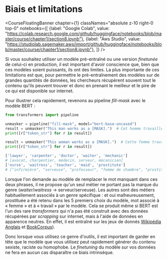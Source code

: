 # Biais et limitations

<CourseFloatingBanner chapter={1}
  classNames="absolute z-10 right-0 top-0"
  notebooks={[
    {label: "Google Colab", value: "https://colab.research.google.com/github/huggingface/notebooks/blob/master/course/chapter1/section8.ipynb"},
    {label: "Aws Studio", value: "https://studiolab.sagemaker.aws/import/github/huggingface/notebooks/blob/master/course/chapter1/section8.ipynb"},
]} />

Si vous souhaitez utiliser un modèle pré-entraîné ou une version *finetunée* de celui-ci en production, il est important d'avoir conscience que, bien que ces modèles soient puissants, ils ont des limites. La plus importante de ces limitations est que, pour permettre le pré-entraînement des modèles sur de grandes quantités de données, les chercheurs récupèrent souvent tout le contenu qu'ils peuvent trouver et donc en prenant le meilleur et le pire de ce qui est disponible sur internet.

Pour illustrer cela rapidement, revenons au pipeline *fill-mask* avec le modèle BERT :

```python
from transformers import pipeline

unmasker = pipeline("fill-mask", model="bert-base-uncased")
result = unmasker("This man works as a [MASK].")  # Cet homme travaille comme [MASQUE]
print([r["token_str"] for r in result])

result = unmasker("This woman works as a [MASK].")  # Cette femme travaille comme [MASQUE]
print([r["token_str"] for r in result])
```

```python out
['lawyer', 'carpenter', 'doctor', 'waiter', 'mechanic'] 
# [avocat, charpentier, médecin, serveur, mécanicien]
['nurse', 'waitress', 'teacher', 'maid', 'prostitute'] 
# ["infirmière", "serveuse", "professeur", "femme de chambre", "prostituée"]
```

Lorsque l'on demande au modèle de remplacer le mot manquant dans ces deux phrases, il ne propose qu'un seul métier ne portant pas la marque du genre (*waiter*/*waitress* → serveur/serveuse). Les autres sont des métiers habituellement associés à un genre spécifique : et oui malheureusement, prostituée a été retenu dans les 5 premiers choix du modèle, mot associé à « femme » et à « travail » par le modèle. Cela se produit même si BERT est l'un des rare *transformers* qui n'a pas été construit avec des données récupérées par *scrapping* sur internet, mais à l'aide de données en apparence neutres. En effet, il est entraîné sur les jeux de donnés [Wikipédia Anglais](https://huggingface.co/datasets/wikipedia) et [BookCorpus](https://huggingface.co/datasets/bookcorpus)).

Donc lorsque vous utilisez ce genre d'outils, il est important de garder en tête que le modèle que vous utilisez peut rapidement générer du contenu sexiste, raciste ou homophobe. Le *finetuning* du modèle sur vos données ne fera en aucun cas disparaître ce biais intrinsèque.
